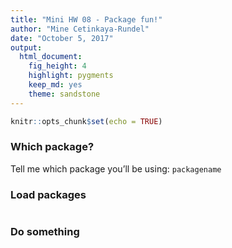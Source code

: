 ```yaml
---
title: "Mini HW 08 - Package fun!"
author: "Mine Cetinkaya-Rundel"
date: "October 5, 2017"
output: 
  html_document: 
    fig_height: 4
    highlight: pygments
    keep_md: yes
    theme: sandstone
---
```


```r
knitr::opts_chunk$set(echo = TRUE)
```

### Which package?

Tell me which package you'll be using: `packagename`

### Load packages

```r

```

### Do something

